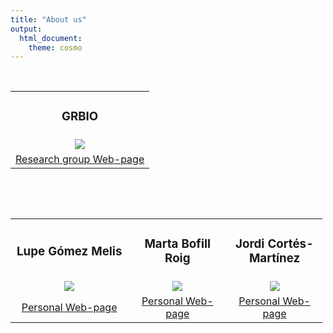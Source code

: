 ---
title: "About us"
output:
  html_document:
    theme: cosmo
---

```{=html}
<style type="text/css">
h1.title {
  font-size: 36px;
  font-weight: 500;
  color: DarkRed;
  text-align: center;
}
</style>
```
<br>

+:---------------------------------------------------------------------:+
| ### **GRBIO**                                                         |
+-----------------------------------------------------------------------+
| ![](~/CompARE/images/about_us/grbio.png)                              |
+-----------------------------------------------------------------------+
| [Research group Web-page](https://grbio.upc.edu/en)                   |
+-----------------------------------------------------------------------+

<br>

<br>

+:--------------------------------------------------------------------:+:-------------------------------------------------------:+:------------------------------------------------------:+
| ### Lupe Gómez Melis                                                 | ### Marta Bofill Roig                                   | ### Jordi Cortés-Martínez                              |
+----------------------------------------------------------------------+---------------------------------------------------------+--------------------------------------------------------+
| ![](~/CompARE/images/about_us/lupe.jpeg)                             | ![](~/CompARE/images/about_us/marta_bofill.jpeg)        | ![](~/CompARE/images/about_us/jordi.jpeg)              |
+----------------------------------------------------------------------+---------------------------------------------------------+--------------------------------------------------------+
| [Personal Web-page](https://grbio.upc.edu/en/about-us/cv/lupe-gomez) | [Personal Web-page](https://martabofillroig.github.io/) | [Personal Web-page](https://jordi-cortes.netlify.app/) |
+----------------------------------------------------------------------+---------------------------------------------------------+--------------------------------------------------------+
